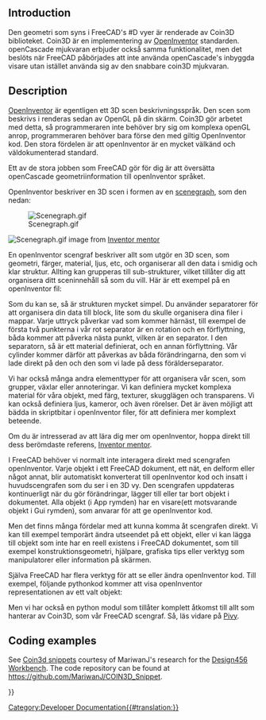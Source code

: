 <languages/>

{{Docnav
|[[Scripted_objects|Scripted objects]]
|[[Pivy|Pivy]]
}}

{{TOCright}}

==Introduction==

<div class="mw-translate-fuzzy">
Den geometri som syns i FreeCAD's #D vyer är renderade av Coin3D biblioteket. Coin3D är en implementering av [http://en.wikipedia.org/wiki/Open_Inventor OpenInventor] standarden. openCascade mjukvaran erbjuder också samma funktionalitet, men det beslöts när FreeCAD påbörjades att inte använda openCascade's inbyggda visare utan istället använda sig av den snabbare coin3D mjukvaran.
</div>

==Description==

<div class="mw-translate-fuzzy">
[http://en.wikipedia.org/wiki/Open_Inventor OpenInventor] är egentligen ett 3D scen beskrivningsspråk. Den scen som beskrivs i renderas sedan av OpenGL på din skärm. Coin3D gör arbetet med detta, så programmeraren inte behöver bry sig om komplexa openGL anrop, programmeraren behöver bara förse den med giltig OpenInventor kod. Den stora fördelen är att openInventor är en mycket välkänd och väldokumenterad standard.
</div>

<div class="mw-translate-fuzzy">
Ett av de stora jobben som FreeCAD gör för dig är att översätta openCascade geometriinformation till openInventor språket.
</div>

<div class="mw-translate-fuzzy">
OpenInventor beskriver en 3D scen i formen av en [http://en.wikipedia.org/wiki/Scene_graph scenegraph], som den nedan:
</div>

[[Image:Scenegraph.gif]]
<div class="mw-translate-fuzzy">
[[Image:Scenegraph.gif]]
image from [http://www-evasion.imag.fr/~Francois.Faure/doc/inventorMentor/sgi_html/index.html Inventor mentor]
</div>

<div class="mw-translate-fuzzy">
En openInventor scengraf beskriver allt som utgör en 3D scen, som geometri, färger, material, ljus, etc, och organiserar all den data i smidig och klar struktur. Allting kan grupperas till sub-strukturer, vilket tillåter dig att organisera ditt sceninnehåll så som du vill. Här är ett exempel på en openInventor fil:
</div>

{{Code|lang=bash|code=
#Inventor V2.0 ascii
 
Separator { 
    RotationXYZ {	
       axis Z
       angle 0
    }
    Transform {
       translation 0 0 0.5
    }
    Separator {	
       Material {
          diffuseColor 0.05 0.05 0.05
       }
       Transform {
          rotation 1 0 0 1.5708
          scaleFactor 0.2 0.5 0.2
       }
       Cylinder {
       }
    }
}
}}

<div class="mw-translate-fuzzy">
Som du kan se, så är strukturen mycket simpel. Du använder separatorer för att organisera din data till block, lite som du skulle organisera dina filer i mappar. Varje uttryck påverkar vad som kommer härnäst, till exempel de första två punkterna i vår rot separator är en rotation och en förflyttning, båda kommer att påverka nästa punkt, vilken är en separator. I den separatorn, så är ett material definierat, och en annan förflyttning. Vår cylinder kommer därför att påverkas av båda förändringarna, den som vi lade direkt på den och den som vi lade på dess förälderseparator.
</div>

<div class="mw-translate-fuzzy">
Vi har också många andra elementtyper för att organisera vår scen, som grupper, växlar eller annoteringar. Vi kan definiera mycket komplexa material för våra objekt, med färg, texturer, skugglägen och transparens. Vi kan också definiera ljus, kameror, och även rörelser. Det är även möjligt att bädda in skriptbitar i openInventor filer, för att definiera mer komplext beteende.
</div>

<div class="mw-translate-fuzzy">
Om du är intresserad av att lära dig mer om openInventor, hoppa direkt till dess berömdaste referens, [http://www-evasion.imag.fr/~Francois.Faure/doc/inventorMentor/sgi_html/index.html Inventor mentor].
</div>

<div class="mw-translate-fuzzy">
I FreeCAD behöver vi normalt inte interagera direkt med scengrafen openInventor. Varje objekt i ett FreeCAD dokument, ett nät, en delform eller något annat, blir automatiskt konverterat till openInventor kod och insatt i huvudscengrafen som du ser i en 3D vy. Den scengrafen uppdateras kontinuerligt när du gör förändringar, lägger till eller tar bort objekt i dokumentet. Alla objekt (i App rymden) har en visare(ett motsvarande objekt i Gui rymden), som anvarar för att ge openInventor kod.
</div>

<div class="mw-translate-fuzzy">
Men det finns många fördelar med att kunna komma åt scengrafen direkt. Vi kan till exempel temporärt ändra utseendet på ett objekt, eller vi kan lägga till objekt som inte har en reell existens i FreeCAD dokumentet, som till exempel konstruktionsgeometri, hjälpare, grafiska tips eller verktyg som manipulatorer eller information på skärmen.
</div>

<div class="mw-translate-fuzzy">
Själva FreeCAD har flera verktyg för att se eller ändra openInventor kod. Till exempel, följande pythonkod kommer att visa openInventor representationen av ett valt objekt:
</div>

{{Code|code=
obj = FreeCAD.ActiveDocument.ActiveObject
viewprovider = obj.ViewObject
print viewprovider.toString()

}}

<div class="mw-translate-fuzzy">
Men vi har också en python modul som tillåter komplett åtkomst till allt som hanterar av Coin3D, som vår FreeCAD scengraf. Så, läs vidare på [[Pivy/sv|Pivy]].
</div>

== Coding examples ==

See [[Coin3d_snippets|Coin3d snippets]] courtesy of MariwanJ's research for the [[Design456_Workbench|Design456 Workbench]]. The code repository can be found at https://github.com/MariwanJ/COIN3D_Snippet.
{{Top}}

<div class="mw-translate-fuzzy">
{{docnav/sv|Mesh to Part/sv|Pivy/sv}}
</div>

{{Powerdocnavi{{#translation:}}}}
[[Category:Developer Documentation{{#translation:}}]]